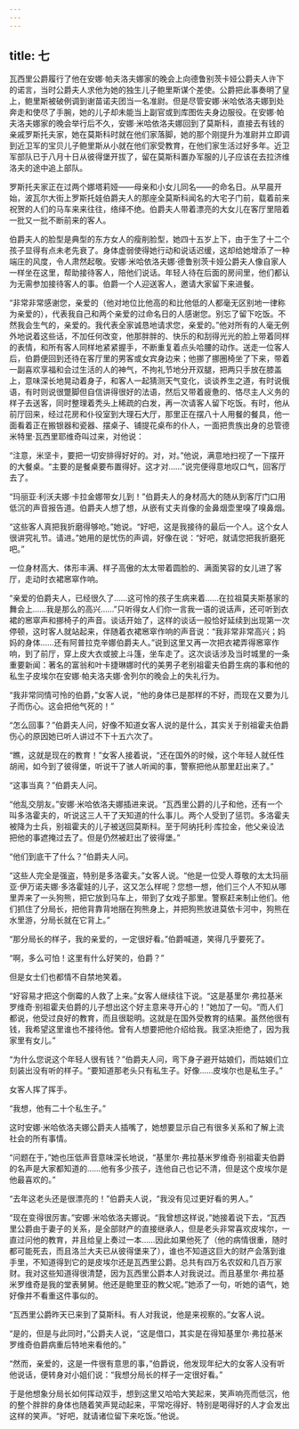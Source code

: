 ```yaml
---
---
---
```

title: 七
---




瓦西里公爵履行了他在安娜·帕夫洛夫娜家的晚会上向德鲁别茨卡娅公爵夫人许下的诺言，当时公爵夫人求他为她的独生儿子鲍里斯谋个差使。公爵把此事奏明了皇上，鲍里斯被破例调到谢苗诺夫团当一名准尉。但是尽管安娜·米哈依洛夫娜到处奔走和使尽了手腕，她的儿子却未能当上副官或到库图佐夫身边服役。在安娜·帕夫洛夫娜家的晚会举行后不久，安娜·米哈依洛夫娜回到了莫斯科，直接去有钱的亲戚罗斯托夫家，她在莫斯科时就在他们家落脚，她的那个刚提升为准尉并立即调到近卫军的宝贝儿子鲍里斯从小就在他们家受教育，在他们家生活过好多年。近卫军部队已于八月十日从彼得堡开拔了，留在莫斯科置办军服的儿子应该在去拉济维洛夫的途中追上部队。

罗斯托夫家正在过两个娜塔莉娅——母亲和小女儿同名——的命名日。从早晨开始，波瓦尔大街上罗斯托娃伯爵夫人的那座全莫斯科闻名的大宅子门前，载着前来祝贺的人们的马车来来往往，络绎不绝。伯爵夫人带着漂亮的大女儿在客厅里陪着一批又一批不断前来的客人。

伯爵夫人的脸型是典型的东方女人的瘦削脸型，她四十五岁上下，由于生了十二个孩子显得有点未老先衰了。身体虚弱使得她行动和说话迟缓，这却给她增添了一种端庄的风度，令人肃然起敬。安娜·米哈依洛夫娜·德鲁别茨卡娅公爵夫人像自家人一样坐在这里，帮助接待客人，陪他们说话。年轻人待在后面的房间里，他们都认为无需参加接待客人的事。伯爵一个人迎送客人，邀请大家留下来进餐。

“非常非常感谢您，亲爱的（他对地位比他高的和比他低的人都毫无区别地一律称为亲爱的），代表我自己和两个亲爱的过命名日的人感谢您。别忘了留下吃饭。不然我会生气的，亲爱的。我代表全家诚恳地请求您，亲爱的。”他对所有的人毫无例外地说着这些话，不加任何改变，他那胖胖的、快乐的和刮得光光的脸上带着同样的表情，和所有客人同样地紧紧握手，不断重复着点头哈腰的动作。送走一位客人后，伯爵便回到还待在客厅里的男客或女宾身边来；他挪了挪圈椅坐了下来，带着一副喜欢享福和会过生活的人的神气，不拘礼节地分开双腿，把两只手放在膝盖上，意味深长地晃动着身子，和客人一起猜测天气变化，谈谈养生之道，有时说俄语，有时则说很蹩脚但自信讲得很好的法语，然后又带着疲惫的、恪尽主人义务的样子去送客，同时整理着秃头上稀疏的白发，再一次请客人留下吃饭。有时，他从前厅回来，经过花房和仆役室到大理石大厅，那里正在摆八十人用餐的餐具，他一面看着正在搬银器和瓷器、摆桌子、铺提花桌布的仆人，一面把贵族出身的总管德米特里·瓦西里耶维奇叫过来，对他说：

“注意，米坚卡，要把一切安排得好好的。对，对。”他说，满意地扫视了一下摆开的大餐桌。“主要的是餐桌要布置得好。这才对……”说完便得意地叹口气，回客厅去了。

“玛丽亚·利沃夫娜·卡拉金娜带女儿到！”伯爵夫人的身材高大的随从到客厅门口用低沉的声音报告道。伯爵夫人想了想，从嵌有丈夫肖像的金鼻烟壶里嗅了嗅鼻烟。

“这些客人真把我折磨得够呛。”她说。“好吧，这是我接待的最后一个人。这个女人很讲究礼节。请进。”她用的是忧伤的声调，好像在说：“好吧，就请您把我折磨死吧。”

一位身材高大、体形丰满、样子高傲的太太带着圆脸的、满面笑容的女儿进了客厅，走动时衣裙窸窣作响。

“亲爱的伯爵夫人，已经很久了……这可怜的孩子生病来着……在拉祖莫夫斯基家的舞会上……我是那么的高兴……”只听得女人们你一言我一语的说话声，还可听到衣裙的窸窣声和挪椅子的声音。谈话开始了，这样的谈话一般恰好延续到出现第一次停顿，这时客人就站起来，伴随着衣裙窸窣作响的声音说：“我非常非常高兴；妈妈的身体……还有阿普拉克辛娜伯爵夫人。”说到这里又再一次把衣裙弄得窸窣作响，到了前厅，穿上皮大衣或披上斗篷，坐车走了。这次谈话涉及当时城里的一条重要新闻：著名的富翁和叶卡捷琳娜时代的美男子老别祖霍夫伯爵生病的事和他的私生子皮埃尔在安娜·帕夫洛夫娜·舍列尔的晚会上的失礼行为。

“我非常同情可怜的伯爵，”女客人说，“他的身体已是那样的不好，而现在又要为儿子而伤心。这会把他气死的！”

“怎么回事？”伯爵夫人问，好像不知道女客人说的是什么，其实关于别祖霍夫伯爵伤心的原因她已听人讲过不下十五六次了。

“瞧，这就是现在的教育！”女客人接着说，“还在国外的时候，这个年轻人就任性胡闹，如今到了彼得堡，听说干了骇人听闻的事，警察把他从那里赶出来了。”

“这事当真？”伯爵夫人问。

“他乱交朋友。”安娜·米哈依洛夫娜插进来说。“瓦西里公爵的儿子和他，还有一个叫多洛霍夫的，听说这三人干了天知道的什么事儿。两个人受到了惩罚。多洛霍夫被降为士兵，别祖霍夫的儿子被送回莫斯科。至于阿纳托利·库拉金，他父亲设法把他的事遮掩过去了。但是仍然被赶出了彼得堡。”

“他们到底干了什么？”伯爵夫人问。

“这些人完全是强盗，特别是多洛霍夫。”女客人说。“他是一位受人尊敬的太太玛丽亚·伊万诺夫娜·多洛霍娃的儿子，这又怎么样呢？您想一想，他们三个人不知从哪里弄来了一头狗熊，把它放到马车上，带到了女戏子那里。警察赶来制止他们。他们抓住了分局长，把他背靠背地捆在狗熊身上，并把狗熊放进莫依卡河中，狗熊在水里游，分局长就在它背上。”

“那分局长的样子，我的亲爱的，一定很好看。”伯爵喊道，笑得几乎要死了。

“啊，多么可怕！这里有什么好笑的，伯爵？”

但是女士们也都情不自禁地笑着。

“好容易才把这个倒霉的人救了上来。”女客人继续往下说。“这是基里尔·弗拉基米罗维奇·别祖霍夫伯爵的儿子想出这个好主意来寻开心的！”她加了一句。“而人们都说，他受过良好的教育，而且很聪明。这就是在国外受教育的结果。虽然他很有钱，我希望这里谁也不接待他。曾有人想要把他介绍给我。我坚决拒绝了，因为我家里有女儿。”

“为什么您说这个年轻人很有钱？”伯爵夫人问，弯下身子避开姑娘们，而姑娘们立刻装出没有听的样子。“要知道那老头只有私生子。好像……皮埃尔也是私生子。”

女客人挥了挥手。

“我想，他有二十个私生子。”

这时安娜·米哈依洛夫娜公爵夫人插嘴了，她想要显示自己有很多关系和了解上流社会的所有事情。

“问题在于，”她也压低声音意味深长地说，“基里尔·弗拉基米罗维奇·别祖霍夫伯爵的名声是大家都知道的……他有多少孩子，连他自己也记不清，但是这个皮埃尔是他最喜欢的。”

“去年这老头还是很漂亮的！”伯爵夫人说，“我没有见过更好看的男人。”

“现在变得很厉害。”安娜·米哈依洛夫娜说。“我曾想这样说，”她接着说下去，“瓦西里公爵由于妻子的关系，是全部财产的直接继承人，但是老头非常喜欢皮埃尔，一直过问他的教育，并且给皇上奏过一本……因此如果他死了（他的病情很重，随时都可能死去，而且洛兰大夫已从彼得堡来了），谁也不知道这巨大的财产会落到谁手里，不知道得到它的是皮埃尔还是瓦西里公爵。总共有四万名农奴和几百万家财。我对这些知道得很清楚，因为瓦西里公爵本人对我说过。而且基里尔·弗拉基米罗维奇是我的堂表舅舅。他还是鲍里亚的教父呢。”她添了一句，听她的语气，她好像并不看重这件事似的。

“瓦西里公爵昨天已来到了莫斯科。有人对我说，他是来视察的。”女客人说。

“是的，但是与此同时，”公爵夫人说，“这是借口，其实是在得知基里尔·弗拉基米罗维奇伯爵病重后特地来看他的。”

“然而，亲爱的，这是一件很有意思的事，”伯爵说，他发现年纪大的女客人没有听他说话，便转身对小姐们说：“我想分局长的样子一定很好看。”

于是他想象分局长如何挥动双手，想到这里又哈哈大笑起来，笑声响亮而低沉，他的整个胖胖的身体也随着笑声晃动起来，平常吃得好、特别是喝得好的人才会发出这样的笑声。“好吧，就请诸位留下来吃饭。”他说。